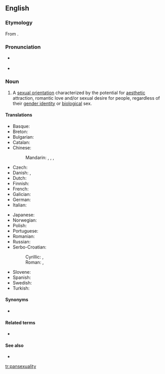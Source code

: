 ==English==
{{wikipedia}}

===Etymology===
From {{suffix|pansexual|ity}}.

===Pronunciation===
* {{a|US}} {{IPA|/ˌpænsɛkʃuˈælɪti/}}
* {{a|UK}} {{IPA|/ˌpænsɛksjuˈælɪti/}}

===Noun===
{{en-noun|-}}

# A [[sexual orientation]] characterized by the potential for [[aesthetic]] attraction, romantic love and/or sexual desire for people, regardless of their [[gender identity]] or [[biological]] sex.

====Translations====
{{trans-top|sexual orientation}}
* Basque: {{t-|eu|pansexualitate|xs=Basque}}
* Breton: {{t|br|hollreizhelezh|xs=Breton}}
* Bulgarian: {{t-|bg|пансексуалност|f|tr=panseksualnost}}
* Catalan: {{t-|ca|pansexualitat|f}}
* Chinese:
*: Mandarin: {{t|cmn|全性戀|sc=Hani}}, {{t|cmn|全性恋|tr=quánxìngliàn|sc=Hani}}, {{t|cmn|泛性戀|sc=Hani}}, {{t|cmn|泛性恋|tr=fànxìngliàn|sc=Hani}}
* Czech: {{t-|cs|pansexualita|f}}
* Danish: {{t-|da|panseksualitet}},  {{t-|da|omniseksualitet}}
* Dutch: {{t|nl|pansexualiteit}}
* Finnish: {{t|fi|panseksuaalisuus}}
* French: {{t-|fr|pansexualité|f}}
* Galician: {{t-|gl|pansexualidade|f|xs=Galician}}
* German: {{t-|de|Pansexualität|f}}
* Italian: {{t-|it|pansessualità|f}}
{{trans-mid}}
* Japanese: {{t|ja|全性愛|tr=ぜんせいあい, zenseiai|sc=Jpan}}
* Norwegian: {{t-|no|panfili}}
* Polish: {{t|pl|panseksualizm|m}}
* Portuguese: {{t-|pt|pansexualidade|f}}
* Romanian: {{t-|ro|pansexualitate|f}}
* Russian: {{t|ru|пансексуальность|f|tr=panseksuál’nost’}}
* Serbo-Croatian:
*: Cyrillic: {{t|sh|пансексуалност|f|sc=Cyrl|xs=Serbo-Croatian}}, {{t|sh|пансексуализам|m|sc=Cyrl|xs=Serbo-Croatian}}
*: Roman: {{t|sh|panseksualnost|f|xs=Serbo-Croatian}}, {{t|sh|panseksualizam|m|xs=Serbo-Croatian}}
* Slovene: {{t|sl|panseksualizem|m}}
* Spanish: {{t-|es|pansexualidad|f}}
* Swedish: {{t-|sv|omnisexualitet}}
* Turkish: {{t|tr|panseksüellik}}
{{trans-bottom}}

====Synonyms====
* {{l|en|omnisexuality}}

====Related terms====
* {{l|en|pansexual}}

====See also====
* {{list|en|sexual orientations}}

[[tr:pansexuality]]